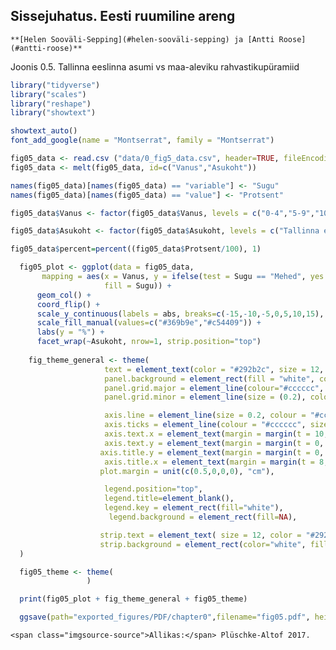 ## Sissejuhatus. Eesti ruumiline areng {-.chapter_section .chapter0_section}

```block
**[Helen Sooväli-Sepping](#helen-sooväli-sepping) ja [Antti Roose](#antti-roose)**
```
<p class="caption" id="figure05"><span class="figure-number">Joonis 0.5.</span> Tallinna eeslinna asumi vs maa-aleviku rahvastikupüramiid</p>

```r

library("tidyverse")
library("scales")
library("reshape")
library("showtext")

showtext_auto()
font_add_google(name = "Montserrat", family = "Montserrat")

fig05_data <- read.csv ("data/0_fig5_data.csv", header=TRUE, fileEncoding="utf-8", sep=";", check.names=FALSE)
fig05_data <- melt(fig05_data, id=c("Vanus","Asukoht"))

names(fig05_data)[names(fig05_data) == "variable"] <- "Sugu"
names(fig05_data)[names(fig05_data) == "value"] <- "Protsent"

fig05_data$Vanus <- factor(fig05_data$Vanus, levels = c("0-4","5-9","10-14","15-19","20-24","25-29","30-34","35-39","40-44","45-49","50-54","55-59","60-64","65-69","70-74","75-79","80-84","85-89","90+"))

fig05_data$Asukoht <- factor(fig05_data$Asukoht, levels = c("Tallinna eeslinn","maa-asumik"))

fig05_data$percent=percent((fig05_data$Protsent/100), 1)

  fig05_plot <- ggplot(data = fig05_data, 
       mapping = aes(x = Vanus, y = ifelse(test = Sugu == "Mehed", yes = -Protsent, no = Protsent), 
                     fill = Sugu)) +
      geom_col() +
      coord_flip() +
      scale_y_continuous(labels = abs, breaks=c(-15,-10,-5,0,5,10,15), limits = max(fig05_data$Protsent) * c(-1.2,1.2)) +
      scale_fill_manual(values=c("#369b9e","#c54409")) +
      labs(y = "%") +
      facet_wrap(~Asukoht, nrow=1, strip.position="top")
  
    fig_theme_general <- theme(
                     text = element_text(color = "#292b2c", size = 12, family=""),
                     panel.background = element_rect(fill = "white", colour = "white"),
                     panel.grid.major = element_line(colour="#cccccc", size = (0.2)),
                     panel.grid.minor = element_line(size = (0.2), colour="#cccccc"),

                     axis.line = element_line(size = 0.2, colour = "#cccccc"),
                     axis.ticks = element_line(colour = "#cccccc", size=(0.2)),
                     axis.text.x = element_text(margin = margin(t = 10, r = 0, b = 0, l = 0)),
                     axis.text.y = element_text(margin = margin(t = 0, r = 10, b = 0, l = 0)),
                    axis.title.y = element_text(margin = margin(t = 0, r = 12, b = 0, l = 0)),
                     axis.title.x = element_text(margin = margin(t = 8, r = 0, b = 0, l = 0)),
                    plot.margin = unit(c(0.5,0,0,0), "cm"),

                     legend.position="top",
                     legend.title=element_blank(),
                     legend.key = element_rect(fill="white"),
                      legend.background = element_rect(fill=NA),

                    strip.text = element_text( size = 12, color = "#292b2c"),
                    strip.background = element_rect(color="white", fill="white")
  )

  fig05_theme <- theme(
                 )

  print(fig05_plot + fig_theme_general + fig05_theme)

  ggsave(path="exported_figures/PDF/chapter0",filename="fig05.pdf", height=130, width=200, units="mm")
```

``` block
<span class="imgsource-source">Allikas:</span> Plüschke-Altof 2017.
```
